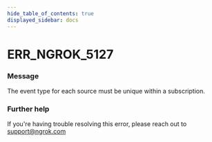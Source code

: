 ```yaml
---
hide_table_of_contents: true
displayed_sidebar: docs
---
```



# ERR_NGROK_5127

### Message

The event type for each source must be unique within a subscription.

<ErrorDetails error="err_ngrok_5127" />

### Further help

If you're having trouble resolving this error, please reach out to [support@ngrok.com](mailto:support@ngrok.com?subject=Help%20with%20ERR_NGROK_5127)
